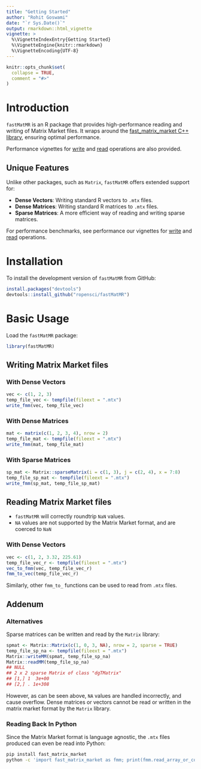 ```yaml
---
title: "Getting Started"
author: "Rohit Goswami"
date: "`r Sys.Date()`"
output: rmarkdown::html_vignette
vignette: >
  %\VignetteIndexEntry{Getting Started}
  %\VignetteEngine{knitr::rmarkdown}
  %\VignetteEncoding{UTF-8}
---
```


```r
knitr::opts_chunk$set(
  collapse = TRUE,
  comment = "#>"
)
```

# Introduction

`fastMatMR` is an R package that provides high-performance reading and writing
of Matrix Market files. It wraps around the [fast_matrix_market C++
library](https://github.com/alugowski/fast_matrix_market), ensuring optimal
performance.

Performance vignettes for
[write](https://docs.ropensci.org/fastMatMR/articles/fmm_write_bench.html) and
[read](https://docs.ropensci.org/fastMatMR/articles/fmm_read_bench.html)
operations are also provided.


## Unique Features

Unlike other packages, such as `Matrix`, `fastMatMR` offers extended support
for:

- **Dense Vectors**: Writing standard R vectors to `.mtx` files.
- **Dense Matrices**: Writing standard R matrices to `.mtx` files.
- **Sparse Matrices**: A more efficient way of reading and writing sparse
  matrices.
  
For performance benchmarks, see performance our vignettes for
[write](https://docs.ropensci.org/fastMatMR/articles/fmm_write_bench.html) and
[read](https://docs.ropensci.org/fastMatMR/articles/fmm_read_bench.html)
operations.

# Installation

To install the development version of `fastMatMR` from GitHub:

```r
install.packages("devtools")
devtools::install_github("ropensci/fastMatMR")
```

# Basic Usage

Load the `fastMatMR` package:

```r
library(fastMatMR)
```

## Writing Matrix Market files

### With Dense Vectors

```r
vec <- c(1, 2, 3)
temp_file_vec <- tempfile(fileext = ".mtx")
write_fmm(vec, temp_file_vec)
```

### With Dense Matrices

```r
mat <- matrix(c(1, 2, 3, 4), nrow = 2)
temp_file_mat <- tempfile(fileext = ".mtx")
write_fmm(mat, temp_file_mat)
```

### With Sparse Matrices

```r
sp_mat <- Matrix::sparseMatrix(i = c(1, 3), j = c(2, 4), x = 7:8)
temp_file_sp_mat <- tempfile(fileext = ".mtx")
write_fmm(sp_mat, temp_file_sp_mat)
```

## Reading Matrix Market files

- `fastMatMR` will correctly roundtrip `NaN` values.
- `NA` values are not supported by the Matrix Market format, and are coerced to `NaN`

### With Dense Vectors

```r
vec <- c(1, 2, 3.32, 225.61)
temp_file_vec_r <- tempfile(fileext = ".mtx")
vec_to_fmm(vec, temp_file_vec_r)
fmm_to_vec(temp_file_vec_r)
```

Similarly, other `fmm_to_` functions can be used to read from `.mtx` files.

## Addenum

### Alternatives

Sparse matrices can be written and read by the `Matrix` library:

```r
spmat <- Matrix::Matrix(c(1, 0, 3, NA), nrow = 2, sparse = TRUE)
temp_file_sp_na <- tempfile(fileext = ".mtx")
Matrix::writeMM(spmat, temp_file_sp_na)
Matrix::readMM(temp_file_sp_na)
## NULL
## 2 x 2 sparse Matrix of class "dgTMatrix"
## [1,] 1  3e+00
## [2,] . 1e+308
```

However, as can be seen above, `NA` values are handled incorrectly, and cause
overflow. Dense matrices or vectors cannot be read or written in the matrix
market format by the `Matrix` library.


### Reading Back In Python

Since the Matrix Market format is language agnostic, the `.mtx` files produced
can even be read into Python:

```bash
pip install fast_matrix_market
python -c 'import fast_matrix_market as fmm; print(fmm.read_array_or_coo("sparse.mtx"))'
```
